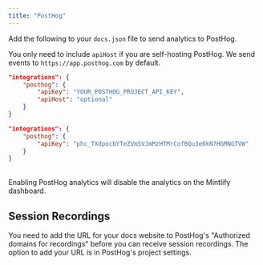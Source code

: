 ```yaml
---
title: "PostHog"
---
```


Add the following to your `docs.json` file to send analytics to PostHog.

You only need to include `apiHost` if you are self-hosting PostHog. We send events to `https://app.posthog.com` by default.

<CodeGroup>

```json Analytics options in docs.json
"integrations": {
    "posthog": {
        "apiKey": "YOUR_POSTHOG_PROJECT_API_KEY",
        "apiHost": "optional"
    }
}
```

```json Example
"integrations": {
    "posthog": {
        "apiKey": "phc_TXdpocbYTeZVm5VJmMzHTMrCofBQu3e0kN7HGMNGTVW"
    }
}
```

</CodeGroup>

<br />

<Warning>
    Enabling PostHog analytics will disable the analytics on the Mintlify dashboard.
</Warning>

## Session Recordings

You need to add the URL for your docs website to PostHog's "Authorized domains for recordings" before you can receive session recordings. The option to add your URL is in PostHog's project settings.
